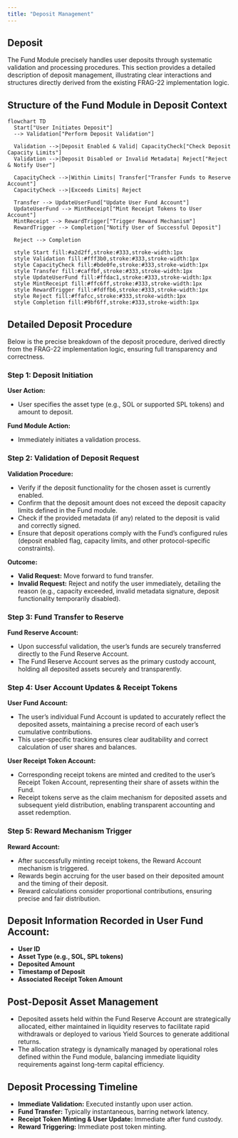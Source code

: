 ```yaml
---
title: "Deposit Management"
---
```


## Deposit

The Fund Module precisely handles user deposits through systematic validation and processing procedures. This section provides a detailed description of deposit management, illustrating clear interactions and structures directly derived from the existing FRAG-22 implementation logic.

## Structure of the Fund Module in Deposit Context

```mermaid
flowchart TD
  Start["User Initiates Deposit"]
  --> Validation["Perform Deposit Validation"]

  Validation -->|Deposit Enabled & Valid| CapacityCheck["Check Deposit Capacity Limits"]
  Validation -->|Deposit Disabled or Invalid Metadata| Reject["Reject & Notify User"]

  CapacityCheck -->|Within Limits| Transfer["Transfer Funds to Reserve Account"]
  CapacityCheck -->|Exceeds Limits| Reject

  Transfer --> UpdateUserFund["Update User Fund Account"]
  UpdateUserFund --> MintReceipt["Mint Receipt Tokens to User Account"]
  MintReceipt --> RewardTrigger["Trigger Reward Mechanism"]
  RewardTrigger --> Completion["Notify User of Successful Deposit"]

  Reject --> Completion

  style Start fill:#a2d2ff,stroke:#333,stroke-width:1px
  style Validation fill:#fff3b0,stroke:#333,stroke-width:1px
  style CapacityCheck fill:#bde0fe,stroke:#333,stroke-width:1px
  style Transfer fill:#caffbf,stroke:#333,stroke-width:1px
  style UpdateUserFund fill:#ffdac1,stroke:#333,stroke-width:1px
  style MintReceipt fill:#ffc6ff,stroke:#333,stroke-width:1px
  style RewardTrigger fill:#fdffb6,stroke:#333,stroke-width:1px
  style Reject fill:#ffafcc,stroke:#333,stroke-width:1px
  style Completion fill:#9bf6ff,stroke:#333,stroke-width:1px
```

## Detailed Deposit Procedure

Below is the precise breakdown of the deposit procedure, derived directly from the FRAG-22 implementation logic, ensuring full transparency and correctness.

### **Step 1: Deposit Initiation**

**User Action:**

- User specifies the asset type (e.g., SOL or supported SPL tokens) and amount to deposit.

**Fund Module Action:**

- Immediately initiates a validation process.

### **Step 2: Validation of Deposit Request**

**Validation Procedure:**

- Verify if the deposit functionality for the chosen asset is currently enabled.
- Confirm that the deposit amount does not exceed the deposit capacity limits defined in the Fund module.
- Check if the provided metadata (if any) related to the deposit is valid and correctly signed.
- Ensure that deposit operations comply with the Fund’s configured rules (deposit enabled flag, capacity limits, and other protocol-specific constraints).

**Outcome:**

- **Valid Request:** Move forward to fund transfer.
- **Invalid Request:** Reject and notify the user immediately, detailing the reason (e.g., capacity exceeded, invalid metadata signature, deposit functionality temporarily disabled).

### **Step 3: Fund Transfer to Reserve**

**Fund Reserve Account:**

- Upon successful validation, the user’s funds are securely transferred directly to the Fund Reserve Account.
- The Fund Reserve Account serves as the primary custody account, holding all deposited assets securely and transparently.

### **Step 4: User Account Updates & Receipt Tokens**

**User Fund Account:**

- The user’s individual Fund Account is updated to accurately reflect the deposited assets, maintaining a precise record of each user’s cumulative contributions.
- This user-specific tracking ensures clear auditability and correct calculation of user shares and balances.

**User Receipt Token Account:**

- Corresponding receipt tokens are minted and credited to the user’s Receipt Token Account, representing their share of assets within the Fund.
- Receipt tokens serve as the claim mechanism for deposited assets and subsequent yield distribution, enabling transparent accounting and asset redemption.

### **Step 5: Reward Mechanism Trigger**

**Reward Account:**

- After successfully minting receipt tokens, the Reward Account mechanism is triggered.
- Rewards begin accruing for the user based on their deposited amount and the timing of their deposit.
- Reward calculations consider proportional contributions, ensuring precise and fair distribution.

## **Deposit Information Recorded in User Fund Account:**

- **User ID**
- **Asset Type (e.g., SOL, SPL tokens)**
- **Deposited Amount**
- **Timestamp of Deposit**
- **Associated Receipt Token Amount**

## **Post-Deposit Asset Management**

- Deposited assets held within the Fund Reserve Account are strategically allocated, either maintained in liquidity reserves to facilitate rapid withdrawals or deployed to various Yield Sources to generate additional returns.
- The allocation strategy is dynamically managed by operational roles defined within the Fund module, balancing immediate liquidity requirements against long-term capital efficiency.

## **Deposit Processing Timeline**

- **Immediate Validation:** Executed instantly upon user action.
- **Fund Transfer:** Typically instantaneous, barring network latency.
- **Receipt Token Minting & User Update:** Immediate after fund custody.
- **Reward Triggering:** Immediate post token minting.